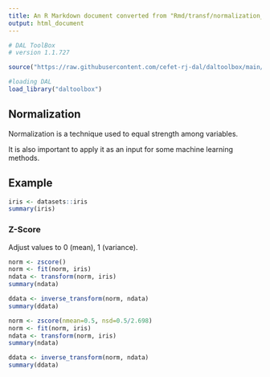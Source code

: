 ```yaml
---
title: An R Markdown document converted from "Rmd/transf/normalization_zscore.ipynb"
output: html_document
---
```


```r
# DAL ToolBox
# version 1.1.727

source("https://raw.githubusercontent.com/cefet-rj-dal/daltoolbox/main/jupyter.R")

#loading DAL
load_library("daltoolbox") 
```

## Normalization

Normalization is a technique used to equal strength among variables. 

It is also important to apply it as an input for some machine learning methods. 

## Example

```r
iris <- datasets::iris  
summary(iris)
```

### Z-Score

Adjust values to 0 (mean), 1 (variance).

```r
norm <- zscore()
norm <- fit(norm, iris)
ndata <- transform(norm, iris)
summary(ndata)

ddata <- inverse_transform(norm, ndata)
summary(ddata)
```

```r
norm <- zscore(nmean=0.5, nsd=0.5/2.698)
norm <- fit(norm, iris)
ndata <- transform(norm, iris)
summary(ndata)
```

```r
ddata <- inverse_transform(norm, ndata)
summary(ddata)
```

